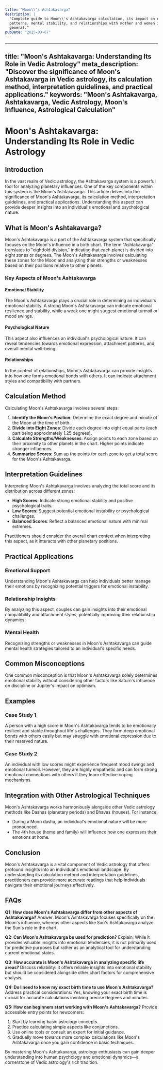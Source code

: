 ```yaml
---
title: "Moon\\'s Ashtakavarga"
description: |
  "Complete guide to Moon\\'s Ashtakavarga calculation, its impact on emotional
  patterns, mental stability, and relationships with mother and women in
  general."
pubDate: "2025-03-07"
---
```


---
title: "Moon's Ashtakavarga: Understanding Its Role in Vedic Astrology"
meta_description: "Discover the significance of Moon's Ashtakavarga in Vedic astrology, its calculation method, interpretation guidelines, and practical applications."
keywords: "Moon's Ashtakavarga, Ashtakavarga, Vedic Astrology, Moon's Influence, Astrological Calculation"
---

# Moon's Ashtakavarga: Understanding Its Role in Vedic Astrology

## Introduction

In the vast realm of Vedic astrology, the Ashtakavarga system is a powerful tool for analyzing planetary influences. One of the key components within this system is the Moon's Ashtakavarga. This article delves into the significance of Moon's Ashtakavarga, its calculation method, interpretation guidelines, and practical applications. Understanding this aspect can provide deeper insights into an individual's emotional and psychological nature.

## What is Moon's Ashtakavarga?

Moon's Ashtakavarga is a part of the Ashtakavarga system that specifically focuses on the Moon's influence in a birth chart. The term "Ashtakavarga" translates to "eightfold division," indicating that each planet is divided into eight zones or degrees. The Moon's Ashtakavarga involves calculating these zones for the Moon and analyzing their strengths or weaknesses based on their positions relative to other planets.

### Key Aspects of Moon's Ashtakavarga

#### Emotional Stability
The Moon's Ashtakavarga plays a crucial role in determining an individual's emotional stability. A strong Moon's Ashtakavarga can indicate emotional resilience and stability, while a weak one might suggest emotional turmoil or mood swings.

#### Psychological Nature
This aspect also influences an individual's psychological nature. It can reveal tendencies towards emotional expression, attachment patterns, and overall mental well-being.

#### Relationships
In the context of relationships, Moon's Ashtakavarga can provide insights into how one forms emotional bonds with others. It can indicate attachment styles and compatibility with partners.

## Calculation Method

Calculating Moon's Ashtakavarga involves several steps:

1. **Identify the Moon's Position**: Determine the exact degree and minute of the Moon at the time of birth.
2. **Divide into Eight Zones**: Divide each degree into eight equal parts (each part being approximately 1.25 degrees).
3. **Calculate Strengths/Weaknesses**: Assign points to each zone based on their proximity to other planets in the chart. Higher points indicate stronger influences.
4. **Summarize Scores**: Sum up the points for each zone to get a total score for the Moon's Ashtakavarga.

## Interpretation Guidelines

Interpreting Moon's Ashtakavarga involves analyzing the total score and its distribution across different zones:

- **High Scores**: Indicate strong emotional stability and positive psychological traits.
- **Low Scores**: Suggest potential emotional instability or psychological challenges.
- **Balanced Scores**: Reflect a balanced emotional nature with minimal extremes.

Practitioners should consider the overall chart context when interpreting this aspect, as it interacts with other planetary positions.

## Practical Applications

### Emotional Support

Understanding Moon's Ashtakavarga can help individuals better manage their emotions by recognizing potential triggers for emotional instability.

### Relationship Insights

By analyzing this aspect, couples can gain insights into their emotional compatibility and attachment styles, potentially improving their relationship dynamics.

### Mental Health

Recognizing strengths or weaknesses in Moon's Ashtakavarga can guide mental health strategies tailored to an individual's specific needs.

## Common Misconceptions

One common misconception is that Moon's Ashtakavarga solely determines emotional stability without considering other factors like Saturn's influence on discipline or Jupiter's impact on optimism.

## Examples

### Case Study 1
A person with a high score in Moon's Ashtakavarga tends to be emotionally resilient and stable throughout life's challenges. They form deep emotional bonds with others easily but may struggle with emotional expression due to their reserved nature.

### Case Study 2
An individual with low scores might experience frequent mood swings and emotional turmoil. However, they are highly empathetic and can form strong emotional connections with others if they learn effective coping mechanisms.

## Integration with Other Astrological Techniques

Moon's Ashtakavarga works harmoniously alongside other Vedic astrology methods like Dashas (planetary periods) and Bhavas (houses). For instance:
- During a Moon dasha, an individual's emotional nature will be more pronounced.
- The 4th house (home and family) will influence how one expresses their emotions at home.

## Conclusion

Moon's Ashtakavarga is a vital component of Vedic astrology that offers profound insights into an individual's emotional landscape. By understanding its calculation method and interpretation guidelines, practitioners can provide more accurate readings that help individuals navigate their emotional journeys effectively.

## FAQs

**Q1: How does Moon's Ashtakavarga differ from other aspects of Ashtakavarga?**
Answer: Moon's Ashtakavarga focuses specifically on the Moon's influence, whereas other aspects like Sun's Ashtakavarga analyze the Sun's role in the chart.

**Q2: Can Moon's Ashtakavarga be used for prediction?**
Explain: While it provides valuable insights into emotional tendencies, it is not primarily used for predictive purposes but rather as an analytical tool for understanding current emotional states.

**Q3: How accurate is Moon's Ashtakavarga in analyzing specific life areas?**
Discuss reliability: It offers reliable insights into emotional stability but should be considered alongside other chart factors for comprehensive analysis.

**Q4: Do I need to know my exact birth time to use Moon's Ashtakavarga?**
Address practical considerations: Yes, knowing your exact birth time is crucial for accurate calculations involving precise degrees and minutes.

**Q5: How can beginners start working with Moon's Ashtakavarga?**
Provide accessible entry points for newcomers:
1. Start by learning basic astrology concepts.
2. Practice calculating simple aspects like conjunctions.
3. Use online tools or consult an expert for initial guidance.
4. Gradually move towards more complex calculations like Moon's Ashtakavarga once you gain confidence in basic techniques.

By mastering Moon's Ashtakavarga, astrology enthusiasts can gain deeper understanding into human psychology and emotional dynamics—a cornerstone of Vedic astrology's rich tradition.
